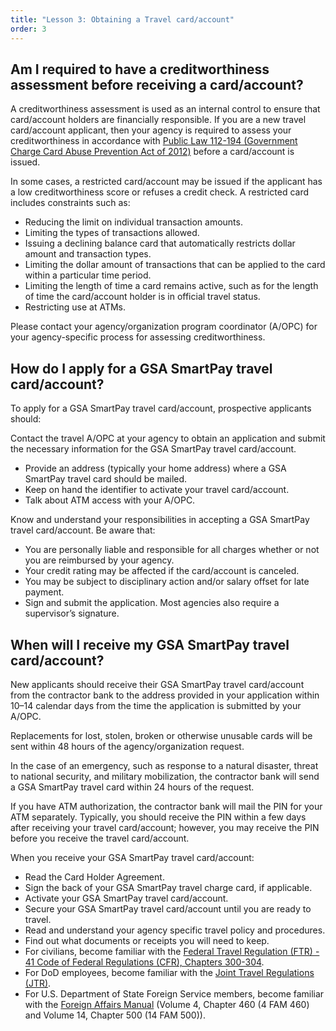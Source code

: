 ```yaml
---
title: "Lesson 3: Obtaining a Travel card/account"
order: 3
---
```

## Am I required to have a creditworthiness assessment before receiving a card/account?

A creditworthiness assessment is used as an internal control to ensure that card/account holders are financially responsible. If you are a new travel card/account applicant, then your agency is required to assess your creditworthiness in accordance with [Public Law 112-194 (Government Charge Card Abuse Prevention Act of 2012)](https://www.congress.gov/112/plaws/publ194/PLAW-112publ194.pdf) before a card/account is issued.

In some cases, a restricted card/account may be issued if the applicant has a low creditworthiness score or refuses a credit check. A restricted card includes constraints such as:
- Reducing the limit on individual transaction amounts.
- Limiting the types of transactions allowed.
- Issuing a declining balance card that automatically restricts dollar amount and transaction types.
- Limiting the dollar amount of transactions that can be applied to the card within a particular time period.
- Limiting the length of time a card remains active, such as for the length of time the card/account holder is in official travel status.
- Restricting use at ATMs.

Please contact your agency/organization program coordinator (A/OPC) for your agency-specific process for assessing creditworthiness.

## How do I apply for a GSA SmartPay travel card/account?
To apply for a GSA SmartPay travel card/account, prospective applicants should:

Contact the travel A/OPC at your agency to obtain an application and submit the necessary information for the GSA SmartPay travel card/account.
- Provide an address (typically your home address) where a GSA SmartPay travel card should be mailed.
- Keep on hand the identifier to activate your travel card/account.
- Talk about ATM access with your A/OPC.

Know and understand your responsibilities in accepting a GSA SmartPay travel card/account. Be aware that:
- You are personally liable and responsible for all charges whether or not you are reimbursed by your agency.
- Your credit rating may be affected if the card/account is canceled.
- You may be subject to disciplinary action and/or salary offset for late payment.
- Sign and submit the application. Most agencies also require a supervisor’s signature.

## When will I receive my GSA SmartPay travel card/account?
New applicants should receive their GSA SmartPay travel card/account from the contractor bank to the address provided in your application within 10–14 calendar days from the time the application is submitted by your A/OPC. 

Replacements for lost, stolen, broken or otherwise unusable cards will be sent within 48 hours of the agency/organization request.

In the case of an emergency, such as response to a natural disaster, threat to national security, and military mobilization, the contractor bank will send a GSA SmartPay travel card within 24 hours of the request.

If you have ATM authorization, the contractor bank will mail the PIN for your ATM separately. Typically, you should receive the PIN within a few days after receiving your travel card/account; however, you may receive the PIN before you receive the travel card/account.

When you receive your GSA SmartPay travel card/account:

- Read the Card Holder Agreement.
- Sign the back of your GSA SmartPay travel charge card, if applicable.
- Activate your GSA SmartPay travel card/account.
- Secure your GSA SmartPay travel card/account until you are ready to travel.
- Read and understand your agency specific travel policy and procedures.
- Find out what documents or receipts you will need to keep.
- For civilians, become familiar with the [Federal Travel Regulation (FTR) - 41 Code of Federal Regulations (CFR), Chapters 300-304](https://www.ecfr.gov/current/title-41/subtitle-F).
- For DoD employees, become familiar with the [Joint Travel Regulations (JTR)](https://www.travel.dod.mil/Policy-Regulations/Joint-Travel-Regulations/).
- For U.S. Department of State Foreign Service members, become familiar with the [Foreign Affairs Manual](https://fam.state.gov) (Volume 4, Chapter 460 (4 FAM 460) and Volume 14, Chapter 500 (14 FAM 500)).
